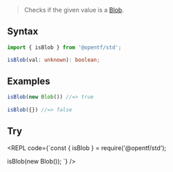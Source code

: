
> Checks if the given value is a [Blob](https://developer.mozilla.org/en-US/docs/Web/API/Blob).

## Syntax

```ts
import { isBlob } from '@opentf/std';

isBlob(val: unknown): boolean;
```

## Examples

```ts
isBlob(new Blob()) //=> true
 
isBlob({}) //=> false
```

## Try

<REPL code={`const { isBlob } = require('@opentf/std');

isBlob(new Blob());
`} />